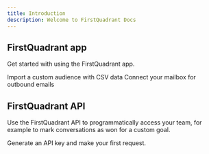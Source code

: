 ```yaml
---
title: Introduction
description: Welcome to FirstQuadrant Docs
---
```


## FirstQuadrant app

Get started with using the FirstQuadrant app.

<CardGroup cols={2}>
  <Card title="Import CSV audiences" icon="upload" href="/audiences/import-csv">
    Import a custom audience with CSV data
  </Card>
  <Card title="Connect mailboxes" icon="paper-plane" href="/mailboxes/connect">
    Connect your mailbox for outbound emails
  </Card>
</CardGroup>

## FirstQuadrant API

Use the FirstQuadrant API to programmatically access your team, for example to mark conversations as won for a custom goal.

<CardGroup cols={2}>
  <Card title="Authentication" icon="key" href="/api-reference/authentication">
    Generate an API key and make your first request.
  </Card>
</CardGroup>
